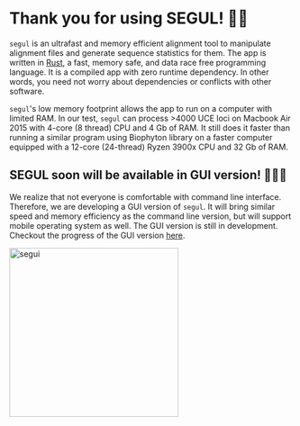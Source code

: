 # Thank you for using SEGUL! 🙏🏻

`segul` is an ultrafast and memory efficient alignment tool to manipulate alignment files and generate sequence statistics for them. The app is written in [Rust](https://www.rust-lang.org/), a fast, memory safe, and data race free programming language. It is a compiled app with zero runtime dependency. In other words, you need not worry about dependencies or conflicts with other software.

`segul`'s low memory footprint allows the app to run on a computer with limited RAM. In our test, `segul` can process >4000 UCE loci on Macbook Air 2015 with 4-core (8 thread) CPU and 4 Gb of RAM. It still does it faster than running a similar program using Biophyton library on a faster computer equipped with a 12-core (24-thread) Ryzen 3900x CPU and 32 Gb of RAM.

## SEGUL soon will be available in GUI version! 🎉🎉🎉

We realize that not everyone is comfortable with command line interface. Therefore, we are developing a GUI version of `segul`. It will bring similar speed and memory efficiency as the command line version, but will support mobile operating system as well. The GUI version is still in development. Checkout the progress of the GUI version [here](https://github.com/hhandika/segui).

<img src="assets/img/segui_ipad.png" width="300" height="auto" alt="segui" />
